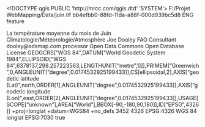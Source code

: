 <!DOCTYPE qgis PUBLIC 'http://mrcc.com/qgis.dtd' 'SYSTEM'>
<qgis version="3.10.6-A Coruña">
  <identifier>F:/Projet WebMapping/Data/juin.tif</identifier>
  <parentidentifier>bb4efbb0-88fd-11da-a88f-000d939bc5d8</parentidentifier>
  <language>ENG</language>
  <type>feature</type>
  <title>Temperature Juin</title>
  <abstract>La température moyenne du mois de Juin</abstract>
  <keywords vocabulary="gmd:topicCategory">
    <keyword>Climatologie/Météorologie/Atmosphère</keyword>
  </keywords>
  <contact>
    <name>Joe Dooley</name>
    <organization>FAO</organization>
    <position>Consultant</position>
    <voice></voice>
    <fax></fax>
    <email>	dooley@sdsmap.com</email>
    <role>processor</role>
  </contact>
  <links>
    <link size="" description="" format="" mimeType="" url="http://www.fao.org/geonetwork/srv/en/metadata.show?id=23&amp;currTab=distribution" type="ISO 19115:2003/19139" name="FAO"/>
  </links>
  <fees></fees>
  <license>Open Data Commons Open Database License</license>
  <encoding></encoding>
  <crs>
    <spatialrefsys>
      <wkt>GEOGCRS["WGS 84",DATUM["World Geodetic System 1984",ELLIPSOID["WGS 84",6378137,298.257223563,LENGTHUNIT["metre",1]]],PRIMEM["Greenwich",0,ANGLEUNIT["degree",0.0174532925199433]],CS[ellipsoidal,2],AXIS["geodetic latitude (Lat)",north,ORDER[1],ANGLEUNIT["degree",0.0174532925199433]],AXIS["geodetic longitude (Lon)",east,ORDER[2],ANGLEUNIT["degree",0.0174532925199433]],USAGE[SCOPE["unknown"],AREA["World"],BBOX[-90,-180,90,180]],ID["EPSG",4326]]</wkt>
      <proj4>+proj=longlat +datum=WGS84 +no_defs</proj4>
      <srsid>3452</srsid>
      <srid>4326</srid>
      <authid>EPSG:4326</authid>
      <description>WGS 84</description>
      <projectionacronym>longlat</projectionacronym>
      <ellipsoidacronym>EPSG:7030</ellipsoidacronym>
      <geographicflag>true</geographicflag>
    </spatialrefsys>
  </crs>
  <extent>
    <spatial crs="EPSG:4326" miny="18.97500199999999992" minz="0" maxx="36.875" dimensions="2" minx="-17.07499999999999929" maxy="37.37500200000000206" maxz="0"/>
    <temporal>
      <period>
        <start></start>
        <end></end>
      </period>
    </temporal>
  </extent>
</qgis>
